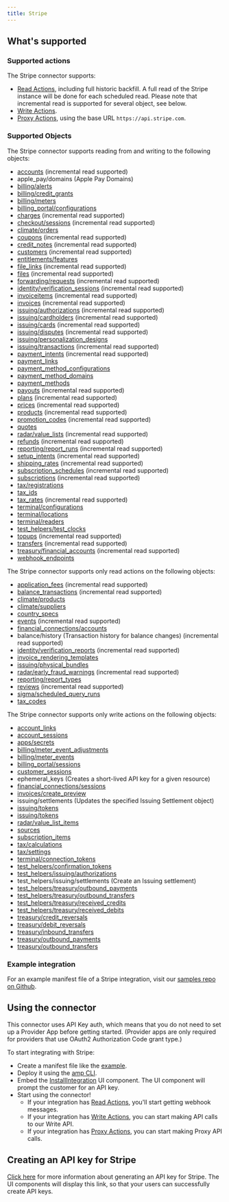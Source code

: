 ```yaml
---
title: Stripe
---
```

## What's supported

### Supported actions

The Stripe connector supports:
- [Read Actions](/read-actions), including full historic backfill. A full read of the Stripe instance will be done for each scheduled read. Please note that incremental read is supported for several object, see below.
- [Write Actions](/write-actions).
- [Proxy Actions](/proxy-actions), using the base URL `https://api.stripe.com`.

### Supported Objects

The Stripe connector supports reading from and writing to the following objects:
* [accounts](https://docs.stripe.com/api/accounts/object) (incremental read supported)
* apple_pay/domains (Apple Pay Domains)
* [billing/alerts](https://docs.stripe.com/api/billing/alert/object)
* [billing/credit_grants](https://docs.stripe.com/api/billing/credit-grant/object)
* [billing/meters](https://docs.stripe.com/api/billing/meter/object)
* [billing_portal/configurations](https://docs.stripe.com/api/customer_portal/configurations/object)
* [charges](https://docs.stripe.com/api/charges/object) (incremental read supported)
* [checkout/sessions](https://docs.stripe.com/api/checkout/sessions/object) (incremental read supported)
* [climate/orders](https://docs.stripe.com/api/climate/order/object)
* [coupons](https://docs.stripe.com/api/coupons/object) (incremental read supported)
* [credit_notes](https://docs.stripe.com/api/credit_notes/object) (incremental read supported)
* [customers](https://docs.stripe.com/api/customers/object) (incremental read supported)
* [entitlements/features](https://docs.stripe.com/api/entitlements/feature/object)
* [file_links](https://docs.stripe.com/api/file_links/object) (incremental read supported)
* [files](https://docs.stripe.com/api/files/object) (incremental read supported)
* [forwarding/requests](https://docs.stripe.com/api/forwarding/request/object) (incremental read supported)
* [identity/verification_sessions](https://docs.stripe.com/api/identity/verification_sessions/object) (incremental read supported)
* [invoiceitems](https://docs.stripe.com/api/invoiceitems/object) (incremental read supported)
* [invoices](https://docs.stripe.com/api/invoices/object) (incremental read supported)
* [issuing/authorizations](https://docs.stripe.com/api/issuing/authorizations/object) (incremental read supported)
* [issuing/cardholders](https://docs.stripe.com/api/issuing/cardholders/object) (incremental read supported)
* [issuing/cards](https://docs.stripe.com/api/issuing/cards/object) (incremental read supported)
* [issuing/disputes](https://docs.stripe.com/api/issuing/disputes/object) (incremental read supported)
* [issuing/personalization_designs](https://docs.stripe.com/api/issuing/personalization_designs/object)
* [issuing/transactions](https://docs.stripe.com/api/issuing/transactions/object) (incremental read supported)
* [payment_intents](https://docs.stripe.com/api/payment_intents/object) (incremental read supported)
* [payment_links](https://docs.stripe.com/api/payment-link/object)
* [payment_method_configurations](https://docs.stripe.com/api/payment_method_configurations/object)
* [payment_method_domains](https://docs.stripe.com/api/payment_method_domains/object)
* [payment_methods](https://docs.stripe.com/api/payment_methods/object)
* [payouts](https://docs.stripe.com/api/payouts/object) (incremental read supported)
* [plans](https://docs.stripe.com/api/plans/object) (incremental read supported)
* [prices](https://docs.stripe.com/api/prices/object) (incremental read supported)
* [products](https://docs.stripe.com/api/product-feature/object) (incremental read supported)
* [promotion_codes](https://docs.stripe.com/api/promotion_codes/object) (incremental read supported)
* [quotes](https://docs.stripe.com/api/quotes/object)
* [radar/value_lists](https://docs.stripe.com/api/radar/value_lists/object) (incremental read supported)
* [refunds](https://docs.stripe.com/api/refunds/object) (incremental read supported)
* [reporting/report_runs](https://docs.stripe.com/api/reporting/report_run/object) (incremental read supported)
* [setup_intents](https://docs.stripe.com/api/setup_intents/object) (incremental read supported)
* [shipping_rates](https://docs.stripe.com/api/shipping_rates/object) (incremental read supported)
* [subscription_schedules](https://docs.stripe.com/api/subscription_schedules/object) (incremental read supported)
* [subscriptions](https://docs.stripe.com/api/subscriptions/object) (incremental read supported)
* [tax/registrations](https://docs.stripe.com/api/tax/registrations/object)
* [tax_ids](https://docs.stripe.com/api/tax_ids/object)
* [tax_rates](https://docs.stripe.com/api/tax_rates/object) (incremental read supported)
* [terminal/configurations](https://docs.stripe.com/api/terminal/configuration/object)
* [terminal/locations](https://docs.stripe.com/api/terminal/locations/object)
* [terminal/readers](https://docs.stripe.com/api/terminal/readers/object)
* [test_helpers/test_clocks](https://docs.stripe.com/api/test_clocks/object)
* [topups](https://docs.stripe.com/api/topups/object) (incremental read supported)
* [transfers](https://docs.stripe.com/api/transfers/object) (incremental read supported)
* [treasury/financial_accounts](https://docs.stripe.com/api/treasury/financial_accounts/object) (incremental read supported)
* [webhook_endpoints](https://docs.stripe.com/api/webhook_endpoints/object)

The Stripe connector supports only read actions on the following objects:
* [application_fees](https://docs.stripe.com/api/application_fees/object) (incremental read supported)
* [balance_transactions](https://docs.stripe.com/api/balance_transactions/object) (incremental read supported)
* [climate/products](https://docs.stripe.com/api/climate/product/object)
* [climate/suppliers](https://docs.stripe.com/api/climate/supplier/object)
* [country_specs](https://docs.stripe.com/api/country_specs/object)
* [events](https://docs.stripe.com/api/events/object) (incremental read supported)
* [financial_connections/accounts](https://docs.stripe.com/api/financial_connections/accounts/object)
* balance/history (Transaction history for balance changes) (incremental read supported)
* [identity/verification_reports](https://docs.stripe.com/api/identity/verification_reports/object) (incremental read supported)
* [invoice_rendering_templates](https://docs.stripe.com/api/invoice-rendering-template/object)
* [issuing/physical_bundles](https://docs.stripe.com/api/issuing/physical_bundles/object)
* [radar/early_fraud_warnings](https://docs.stripe.com/api/radar/early_fraud_warnings/object) (incremental read supported)
* [reporting/report_types](https://docs.stripe.com/api/reporting/report_type/object)
* [reviews](https://docs.stripe.com/api/radar/reviews/object) (incremental read supported)
* [sigma/scheduled_query_runs](https://docs.stripe.com/api/sigma/scheduled_queries/object)
* [tax_codes](https://docs.stripe.com/api/tax_codes/object)

The Stripe connector supports only write actions on the following objects:
* [account_links](https://docs.stripe.com/api/account_links/object)
* [account_sessions](https://docs.stripe.com/api/account_sessions/object)
* [apps/secrets](https://docs.stripe.com/api/apps/secret_store/secret_resource)
* [billing/meter_event_adjustments](https://docs.stripe.com/api/billing/meter-event-adjustment/object)
* [billing/meter_events](https://docs.stripe.com/api/billing/meter-event/object)
* [billing_portal/sessions](https://docs.stripe.com/api/customer_portal/sessions/object)
* [customer_sessions](https://docs.stripe.com/api/customer_sessions/object)
* ephemeral_keys (Creates a short-lived API key for a given resource)
* [financial_connections/sessions](https://docs.stripe.com/api/financial_connections/sessions/object)
* [invoices/create_preview](https://docs.stripe.com/api/invoices/create_preview)
* issuing/settlements (Updates the specified Issuing Settlement object)
* [issuing/tokens](https://docs.stripe.com/api/issuing/tokens/object)
* [issuing/tokens](https://docs.stripe.com/api/issuing/tokens/object)
* [radar/value_list_items](https://docs.stripe.com/api/radar/value_list_items/object)
* [sources](https://docs.stripe.com/api/sources/object)
* [subscription_items](https://docs.stripe.com/api/subscription_items/object)
* [tax/calculations](https://docs.stripe.com/api/tax/calculations/object)
* [tax/settings](https://docs.stripe.com/api/tax/settings/object)
* [terminal/connection_tokens](https://docs.stripe.com/api/terminal/connection_tokens/object)
* [test_helpers/confirmation_tokens](https://docs.stripe.com/api/confirmation_tokens/object)
* [test_helpers/issuing/authorizations](https://docs.stripe.com/api/issuing/authorizations/test_mode_create)
* test_helpers/issuing/settlements (Create an Issuing settlement)
* [test_helpers/treasury/outbound_payments](https://docs.stripe.com/api/treasury/outbound_payments/test_mode_update)
* [test_helpers/treasury/outbound_transfers](https://docs.stripe.com/api/treasury/outbound_transfers/test_mode_update)
* [test_helpers/treasury/received_credits](https://docs.stripe.com/api/treasury/received_credits/object)
* [test_helpers/treasury/received_debits](https://docs.stripe.com/api/treasury/received_debits/object)
* [treasury/credit_reversals](https://docs.stripe.com/api/treasury/credit_reversals/object)
* [treasury/debit_reversals](https://docs.stripe.com/api/treasury/debit_reversals/object)
* [treasury/inbound_transfers](https://docs.stripe.com/api/treasury/inbound_transfers/object)
* [treasury/outbound_payments](https://docs.stripe.com/api/treasury/outbound_payments/object)
* [treasury/outbound_transfers](https://docs.stripe.com/api/treasury/outbound_transfers/object)

### Example integration

For an example manifest file of a Stripe integration, visit our [samples repo on Github](https://github.com/amp-labs/samples/blob/main/stripe/amp.yaml).

## Using the connector

This connector uses API Key auth, which means that you do not need to set up a Provider App before getting started. (Provider apps are only required for providers that use OAuth2 Authorization Code grant type.)

To start integrating with Stripe:
- Create a manifest file like the [example](https://github.com/amp-labs/samples/blob/main/stripe/amp.yaml).
- Deploy it using the [amp CLI](/cli/overview).
- Embed the [InstallIntegration](/embeddable-ui-components#install-integration) UI component. The UI component will prompt the customer for an API key.
- Start using the connector!
   - If your integration has [Read Actions](/read-actions), you'll start getting webhook messages.
   - If your integration has [Write Actions](/write-actions), you can start making API calls to our Write API.
   - If your integration has [Proxy Actions](/proxy-actions), you can start making Proxy API calls.

## Creating an API key for Stripe

[Click here](https://docs.stripe.com/keys) for more information about generating an API key for Stripe. The UI components will display this link, so that your users can successfully create API keys.
